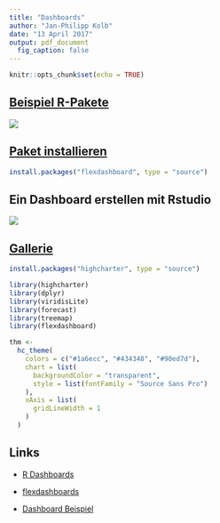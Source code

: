```yaml
---
title: "Dashboards"
author: "Jan-Philipp Kolb"
date: "13 April 2017"
output: pdf_document
  fig_caption: false
---
```


```r
knitr::opts_chunk$set(echo = TRUE)
```

## [Beispiel R-Pakete](https://gallery.shinyapps.io/cran-gauge/)

![](figure/CRANdownloads.PNG)


## [Paket installieren](https://blog.rstudio.org/2016/05/17/flexdashboard-easy-interactive-dashboards-for-r/)

```r
install.packages("flexdashboard", type = "source")
```

## Ein Dashboard erstellen mit Rstudio

![](https://i2.wp.com/rmarkdown.rstudio.com/flexdashboard/images/NewRMarkdown.png?zoom=2)




## [Gallerie](http://rmarkdown.rstudio.com/gallery.html)


```r
install.packages("highcharter", type = "source")
```


```r
library(highcharter)
library(dplyr)
library(viridisLite)
library(forecast)
library(treemap)
library(flexdashboard)

thm <- 
  hc_theme(
    colors = c("#1a6ecc", "#434348", "#90ed7d"),
    chart = list(
      backgroundColor = "transparent",
      style = list(fontFamily = "Source Sans Pro")
    ),
    xAxis = list(
      gridLineWidth = 1
    )
  )

```

## Links

- [R Dashboards](https://plot.ly/r/dashboard/)
- [flexdashboards](https://blog.rstudio.org/2016/05/17/flexdashboard-easy-interactive-dashboards-for-r/)

- [Dashboard Beispiel](https://beta.rstudioconnect.com/jjallaire/htmlwidgets-highcharter/htmlwidgets-highcharter.html)
